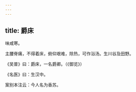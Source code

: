 ```yaml
---
---
---
```

title: 爵床
---



味咸寒。

主腰脊痛，不得着床，俯仰艰难，除热，可作浴汤。生川谷及田野。

《吴普》曰：爵床，一名爵卿。（《御览》）

《名医》曰：生汉中。

案别本注云：今人名为香苏。